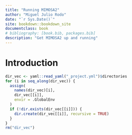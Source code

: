```yaml
--- 
title: "Running MIMOSA2"
author: "Miguel Julio Rodo"
date: "`r Sys.Date()`"
site: bookdown::bookdown_site
documentclass: book
# bibliography: [book.bib, packages.bib]
description: "Get MIMOSA2 up and running"
---
```


# Introduction
  
```r
dir_vec <- yaml::read_yaml("_project.yml")$directories
for (i in seq_along(dir_vec)) {
  assign(
    names(dir_vec)[i],
    dir_vec[[i]],
    envir = .GlobalEnv
  )
  if (!dir.exists(dir_vec[[i]])) {
    dir.create(dir_vec[[i]], recursive = TRUE)
  }
}
rm("dir_vec")
```
